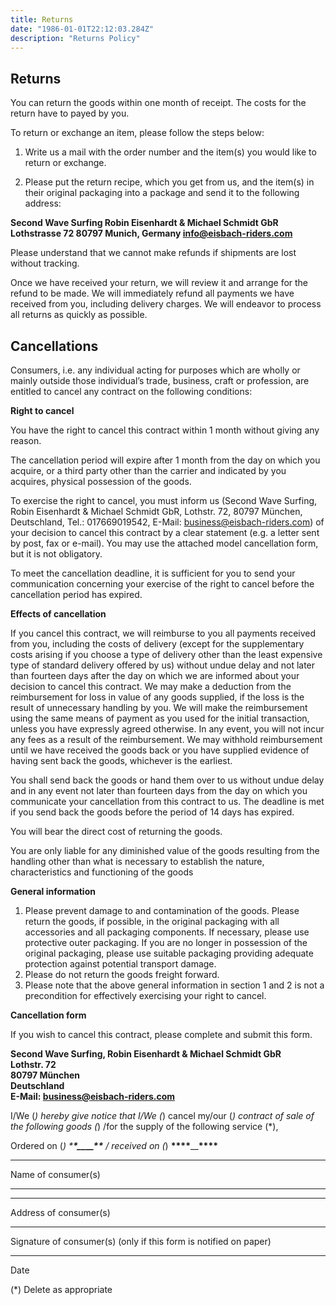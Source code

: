 ```yaml
---
title: Returns
date: "1986-01-01T22:12:03.284Z"
description: "Returns Policy"
---
```


## Returns

You can return the goods within one month of receipt. The costs for the return have to payed by you.

To return or exchange an item, please follow the steps below:

1. Write us a mail with the order number and the item(s) you would like to return or exchange.

2. Please put the return recipe, which you get from us, and the item(s) in their original packaging into a package and send it to the following address:

**Second Wave Surfing
Robin Eisenhardt & Michael Schmidt GbR
Lothstrasse 72
80797 Munich, Germany
[info@eisbach-riders.com](mailto:info@eisbach-riders.com)**

Please understand that we cannot make refunds if shipments are lost without tracking.

Once we have received your return, we will review it and arrange for the refund to be made. We will immediately refund all payments we have received from you, including delivery charges. We will endeavor to process all returns as quickly as possible.

## Cancellations

Consumers, i.e. any individual acting for purposes which are wholly or mainly outside those individual’s trade, business, craft or profession, are entitled to cancel any contract on the following conditions:

**Right to cancel**

You have the right to cancel this contract within 1 month without giving any reason.

The cancellation period will expire after 1 month from the day on which you acquire, or a third party other than the carrier and indicated by you acquires, physical possession of the goods.

To exercise the right to cancel, you must inform us (Second Wave Surfing, Robin Eisenhardt & Michael Schmidt GbR, Lothstr. 72, 80797 München, Deutschland, Tel.: 017669019542, E-Mail: business@eisbach-riders.com) of your decision to cancel this contract by a clear statement (e.g. a letter sent by post, fax or e-mail). You may use the attached model cancellation form, but it is not obligatory.

To meet the cancellation deadline, it is sufficient for you to send your communication concerning your exercise of the right to cancel before the cancellation period has expired.

**Effects of cancellation**

If you cancel this contract, we will reimburse to you all payments received from you, including the costs of delivery (except for the supplementary costs arising if you choose a type of delivery other than the least expensive type of standard delivery offered by us) without undue delay and not later than fourteen days after the day on which we are informed about your decision to cancel this contract. We may make a deduction from the reimbursement for loss in value of any goods supplied, if the loss is the result of unnecessary handling by you. We will make the reimbursement using the same means of payment as you used for the initial transaction, unless you have expressly agreed otherwise. In any event, you will not incur any fees as a result of the reimbursement. We may withhold reimbursement until we have received the goods back or you have supplied evidence of having sent back the goods, whichever is the earliest.

You shall send back the goods or hand them over to us without undue delay and in any event not later than fourteen days from the day on which you communicate your cancellation from this contract to us. The deadline is met if you send back the goods before the period of 14 days has expired.

You will bear the direct cost of returning the goods.

You are only liable for any diminished value of the goods resulting from the handling other than what is necessary to establish the nature, characteristics and functioning of the goods

**General information**

1. Please prevent damage to and contamination of the goods. Please return the goods, if possible, in the original packaging with all accessories and all packaging components. If necessary, please use protective outer packaging. If you are no longer in possession of the original packaging, please use suitable packaging providing adequate protection against potential transport damage.
2. Please do not return the goods freight forward.
3. Please note that the above general information in section 1 and 2 is not a precondition for effectively exercising your right to cancel.

**Cancellation form**

If you wish to cancel this contract, please complete and submit this form.

**Second Wave Surfing, Robin Eisenhardt & Michael Schmidt GbR  
Lothstr. 72  
80797 München  
Deutschland  
E-Mail: business@eisbach-riders.com**

I/We (_) hereby give notice that I/We (_) cancel my/our (_) contract of sale of the following goods (_) /for the supply of the following service (\*),

Ordered on (_) \***\*\_\_\_\_\*\*** / received on (_) **\*\*\*\***\_\_**\*\*\*\***

---

Name of consumer(s)

---

---

Address of consumer(s)

---

Signature of consumer(s) (only if this form is notified on paper)

---

Date

(\*) Delete as appropriate
